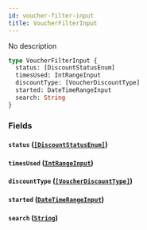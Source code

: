 ```yaml
---
id: voucher-filter-input
title: VoucherFilterInput
---
```


No description

```graphql
type VoucherFilterInput {
  status: [DiscountStatusEnum]
  timesUsed: IntRangeInput
  discountType: [VoucherDiscountType]
  started: DateTimeRangeInput
  search: String
}
```

### Fields

#### `status` ([`[DiscountStatusEnum]`](/api-reference/enums/discount-status-enum.mdx))

#### `timesUsed` ([`IntRangeInput`](/api-reference/inputs/int-range-input.mdx))

#### `discountType` ([`[VoucherDiscountType]`](/api-reference/enums/voucher-discount-type.mdx))

#### `started` ([`DateTimeRangeInput`](/api-reference/inputs/date-time-range-input.mdx))

#### `search` ([`String`](/api-reference/scalars/string.mdx))
